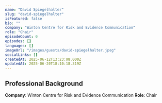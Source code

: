 ```yaml
---
name: "David Spiegelhalter"
slug: "david-spiegelhalter"
isFeatured: false
bio: ""
company: "Winton Centre for Risk and Evidence Communication"
role: "Chair"
episodeCount: 0
episodes: []
languages: []
imageUrl: "/images/guests/david-spiegelhalter.jpeg"
socialLinks: []
createdAt: 2025-06-12T13:23:08.000Z
updatedAt: 2025-06-20T18:10:18.319Z
---
```


## Professional Background

**Company**: Winton Centre for Risk and Evidence Communication
**Role**: Chair
